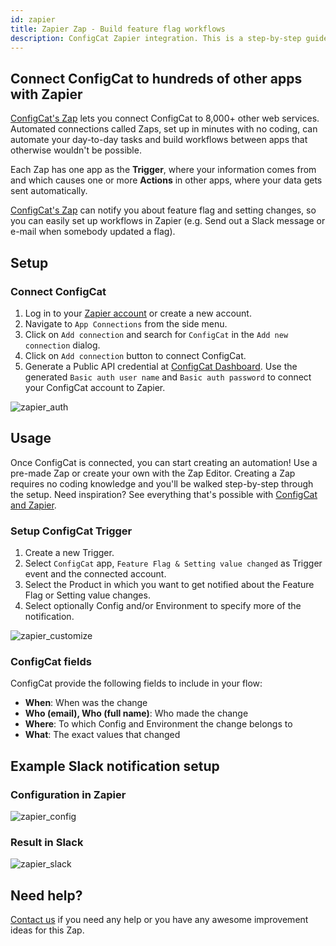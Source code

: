 ```yaml
---
id: zapier
title: Zapier Zap - Build feature flag workflows
description: ConfigCat Zapier integration. This is a step-by-step guide on how to use the ConfigCat Zapier integration to connect manage features from thousands of Zapier apps.
---
```


## Connect ConfigCat to hundreds of other apps with Zapier

<a href="https://zapier.com/apps/configcat/integrations" target="_blank">ConfigCat's Zap</a> lets you connect ConfigCat to 8,000+ other web services. Automated connections called Zaps, set up in minutes with no coding, can automate your day-to-day tasks and build workflows between apps that otherwise wouldn't be possible.

Each Zap has one app as the **Trigger**, where your information comes from and which causes one or more **Actions** in other apps, where your data gets sent automatically.

<a href="https://zapier.com/apps/configcat/integrations" target="_blank">ConfigCat's Zap</a> can notify you about feature flag and setting changes, so you can easily set up workflows in Zapier (e.g. Send out a Slack message or e-mail when somebody updated a flag).

## Setup
### Connect ConfigCat
1. Log in to your <a href="https://zapier.com/sign-up" target="_blank">Zapier account</a> or create a new account.
2. Navigate to `App Connections` from the side menu.
3. Click on `Add connection` and search for `ConfigCat` in the `Add new connection` dialog.
4. Click on `Add connection` button to connect ConfigCat.
5. Generate a Public API credential at <a href="https://app.configcat.com/my-account/public-api-credentials" target="_blank">ConfigCat Dashboard</a>.
   Use the generated `Basic auth user name` and `Basic auth password` to connect your ConfigCat account to Zapier.

<img src="/docs/assets/zapier_auth.png" alt="zapier_auth" decoding="async" loading="lazy"/>

## Usage
Once ConfigCat is connected, you can start creating an automation! Use a pre-made Zap or create your own with the Zap Editor. Creating a Zap requires no coding knowledge and you'll be walked step-by-step through the setup.
Need inspiration? See everything that's possible with <a href="https://zapier.com/apps/configcat/integrations" target="_blank">ConfigCat and Zapier</a>.

### Setup ConfigCat Trigger
1. Create a new Trigger.
1. Select `ConfigCat` app, `Feature Flag & Setting value changed` as Trigger event and the connected account.
1. Select the Product in which you want to get notified about the Feature Flag or Setting value changes.
1. Select optionally Config and/or Environment to specify more of the notification.

<img src="/docs/assets/zapier_customize.png" className="bordered-img" alt="zapier_customize" decoding="async" loading="lazy"/>

### ConfigCat fields
ConfigCat provide the following fields to include in your flow:
- **When**: When was the change
- **Who (email), Who (full name)**: Who made the change
- **Where**: To which Config and Environment the change belongs to
- **What**: The exact values that changed

## Example Slack notification setup

### Configuration in Zapier

<img src="/docs/assets/zapier_config.png" className="bordered-img" alt="zapier_config" decoding="async" loading="lazy"/>

### Result in Slack

<img src="/docs/assets/zapier_slack.png" alt="zapier_slack" decoding="async" loading="lazy"/>

## Need help?

<a href="https://configcat.com/support/" target="_blank">Contact us</a> if you need any help or you have any awesome improvement ideas for this Zap.
